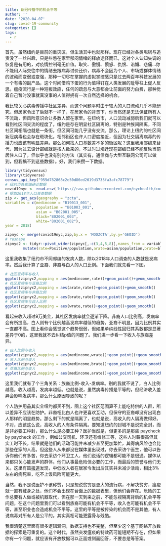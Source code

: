 ```yaml
---
title: 新冠传播中的机会平等
author: ''
date: '2020-04-07'
slug: covid-19-community
categories: []
tags:
  - r
---
```


首先，虽然纽约是目前的重灾区，但生活其中也就那样。现在已经对各类甩锅与追责没了一丝兴趣，只是些憋在家里郁闷情绪的释放途径而已，这对个人认知失调的恢复是有用的，对疫情控制毫无价值。取笑、傲慢、愤怒、仇恨、谄媚、悲痛…你不能用人际交往中的情绪去跟病毒讨价还价，病毒不会因为个人、市场或群体情绪的波动而变弱或变强，那种一切尽在掌握的虚拟掌控感只是过去两百年科技发展的一个有毒的副产品，这个时间借鸡下蛋的行为值得钉在人类发展的耻辱柱上促人反思。瘟疫流行是一种短板效应，任何的疏忽与大意都会让前面的努力白费，那种觉着自己暂时没事就真没事的人值得拥有一次自然选择的机会。

我比较关心病毒传播中社区差异，而这个问题平时由于较大的人口流动几乎不能研究。但居家令出了后就不一样了，在居家令的背景下，你当然还是无法保证所有人不流动，但风险意识会让多数人留在家里。在纽约市，人口流动减弱后我们就可以看到社区间交流的程度了，纽约是存在明显社区隔离的，特别是种族间隔离，不同社区间相隔也就是一条街，但区间可能几乎没有交流。那么，理论上纽约的社区间新冠病毒也会存在斑块化，相邻街区也许人口密度接近，但因为社交隔离病毒的传播力也应该有明显差异。那么如何找人口基数差不多的街区呢？这里我用邮编来替代，因为过去设计邮编就是按人数来的，不过时过境迁现在邮编已经不能反映当前居住人口了，但似乎也没有别的方法（其实有，通信商与大型互联网公司可以做到，但我搞不到这些数据）。好，我们来攒一下数据。

```r
library(tidycensus)
library(tidyverse)
census_api_key("955d782868c2e50d86ed2619d3733fa3afc78779")
# 纽约市各邮编确诊数据
covid19nyc <- read.csv('https://raw.githubusercontent.com/nychealth/coronavirus-data/master/tests-by-zcta.csv')
# 提取2018年人口普查数据
zip <- get_acs(geography = "zcta",
variables = c(medincome = "B19013_001", 
              population = "B01003_001",
              asian = "B02001_005",
              black="B02001_003",
              white="B02001_002"),
year = 2018)

zipnyc <- merge(covid19nyc,zip,by.x = 'MODZCTA',by.y='GEOID')
# reshape
zipnyc2 <- tidyr::pivot_wider(zipnyc[,-c(3,4,5,8)],names_from = variable, values_from = estimate) %>%
        mutate(rate=Positive/population,arate=asian/population,brate=black/population,wrate=white/population)
```

这里我收集了纽约市不同邮编的发病人数，除以2018年人口调查的人数就是发病率。然后我计算了亚裔、非裔与白人的人口比例。下面我们就先看一下图。

```r
# 社区发病率与收入
ggplot(zipnyc2,mapping = aes(medincome,rate))+geom_point()+geom_smooth()
# 社区发病率与亚裔比例
ggplot(zipnyc2,mapping = aes(arate,rate))+geom_point()+geom_smooth()
# 社区发病率与非裔比例
ggplot(zipnyc2,mapping = aes(brate,rate))+geom_point()+geom_smooth()
# 社区发病率与白人比例
ggplot(zipnyc2,mapping = aes(wrate,rate))+geom_point()+geom_smooth()
```

看起来收入超过9万美金，其社区发病率就会逐渐下降。非裔人口比例高，发病率会有所提高，白人则有个比例越高发病率越低的趋势。亚裔不明显，因为比例其实一直都不高。图上看你会感觉这个趋势很弱，但如果单纯线性回归其系数都是显著差异于0的，这里我就不去纠结p值的问题了。我们进一步看一下收入与族裔差异。

```r
# 白人比例与收入
ggplot(zipnyc2,mapping = aes(medincome,wrate))+geom_point()+geom_smooth()
# 黑人比例与收入
ggplot(zipnyc2,mapping = aes(medincome,brate))+geom_point()+geom_smooth()
# 亚裔比例与收入
ggplot(zipnyc2,mapping = aes(medincome,arate))+geom_point()+geom_smooth()
```

这里我们就有了个三角关系：族裔比例-收入-发病率。别的我就不说了，白人比例越高，收入越高，发病率越低。也就是说，虽然病毒传播是平等的，但经济收入差异会影响发病率，那么什么原因导致的呢？

个人防护用品其实全纽约都买不到，图上这个社区范围算不上能吃特供的人群，所以差异不应该在防护。非裔相比白人也许更喜欢互动，但保守的亚裔却没有出现白人那样的明显趋势。那么剩下的就是隔离了，也就是说，高收入的人隔离做得好。不对，应该这么说，高收入的人有条件隔离。要知道纽约的封城不是说完全封，而是非必要工种封，那么什么是必要工种？医护当然是，但更多的是那些 paycheck by paycheck 的工作，例如公交司机、环卫还有维修工等，这些人时薪很高但其实工时不长，结果就是他们的活动可能并未减少甚至更加繁忙，其得病风险也会比那些在家的人高。但这些人从来都没在媒体里出现过，你去采访个医生，他可以告诉你他们有多苦，你去采访个环卫工人，他们说话的逻辑都可能不是很通。媒体从来都只关心能发声的群体。他们从事最危险但必要的工作，而最后的赞誉与他们无关。这里有篇[报道](https://graphics.reuters.com/HEALTH-CORONAVIRUS/USA/qmypmkmwpra/)发现，中低收入者在居家令发出后其实并未减少活动，相比3%左右的病死率，吃不上饭风险可能更大。

当然，我不是说医护不该称赞，只是想说贫穷是更大的流行病，不解决贫穷，瘟疫就一直有藏身之处，他们不会出现在台面上的数据表里，但他们会存在。危险的工作总要有人做或被机器取代，但在那一天到来之前，不能忽视隔离背后的机会平等问题，在这个问题里我们可以看到族裔可能有机会不平等，收入也可能有机会不平等，甚至职业也会造成机会不平等。这里的平等是被传染的机会而不是其他，有人说病毒对所有人是公平的，其实真相可能更露骨与残酷。

我很清楚这里面有很多逻辑漏洞，数据支持也不完整，但至少这个基于网络开放数据的探索是可重复的。这个时代，虽然突发瘟疫的特效药可能短期不存在，但如果你有一个问题，就应该有开放数据可以正面或侧面回答，不要总是等答案。
